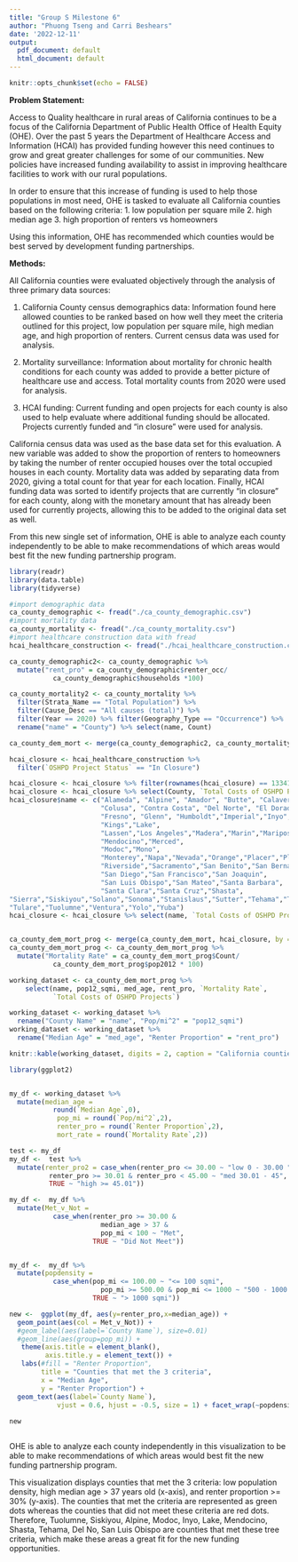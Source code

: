 ```yaml
---
title: "Group S Milestone 6"
author: "Phuong Tseng and Carri Beshears"
date: '2022-12-11'
output:
  pdf_document: default
  html_document: default
---
```


```r
knitr::opts_chunk$set(echo = FALSE)
```

**Problem Statement:**

  Access to Quality healthcare in rural areas of California continues to be a focus of the California Department of Public Health Office of Health Equity (OHE). Over the past 5 years the Department of Healthcare Access and Information (HCAI) has provided funding however this need continues to grow and great greater challenges for some of our communities. New policies have increased funding availability to assist in improving healthcare facilities to work with our rural populations. 
  
  In order to ensure that this increase of funding is used to help those populations in most need, OHE is tasked to evaluate all California counties based on the following criteria:
  1. low population per square mile
  2. high median age
  3. high proportion of renters vs homeowners
  
Using this information, OHE has recommended which counties would be best served by development funding partnerships. 

**Methods:** 
  
  All California counties were evaluated objectively through the analysis of three primary data sources:
  
  1. California County census demographics data: Information found here allowed counties to be ranked based on how well they meet the criteria outlined for this project, low population per square mile, high median age, and high proportion of renters. Current census data was used for analysis.
  
  2. Mortality surveillance: Information about mortality for chronic health conditions for each county was added to provide a better picture of healthcare use and access. Total mortality counts from 2020 were used for analysis. 
  
  3. HCAI funding: Current funding and open projects for each county is also used to help evaluate where additional funding should be allocated. Projects currently funded and "in closure" were used for analysis.
  
  California census data was used as the base data set for this evaluation. A new variable was added to show the proportion of renters to homeowners by taking the number of renter occupied houses over the total occupied houses in each county. Mortality data was added by separating data from 2020, giving a total count for that year for each location. Finally, HCAI funding data was sorted to identify projects that are currently "in closure" for each county, along with the monetary amount that has already been used for currently projects, allowing this to be added to the original data set as well. 
  
  From this new single set of information, OHE is able to analyze each county independently to be able to make recommendations of which areas would best fit the new funding partnership program.  

\newpage


```r
library(readr)
library(data.table)
library(tidyverse)

#import demographic data
ca_county_demographic <- fread("./ca_county_demographic.csv")
#import mortality data
ca_county_mortality <- fread("./ca_county_mortality.csv")
#import healthcare construction data with fread
hcai_healthcare_construction <- fread("./hcai_healthcare_construction.csv")


```



```r


ca_county_demographic2<- ca_county_demographic %>% 
  mutate("rent_pro" = ca_county_demographic$renter_occ/
           ca_county_demographic$households *100)

ca_county_mortality2 <- ca_county_mortality %>% 
  filter(Strata_Name == "Total Population") %>% 
  filter(Cause_Desc == "All causes (total)") %>% 
  filter(Year == 2020) %>% filter(Geography_Type == "Occurrence") %>% 
  rename("name" = "County") %>% select(name, Count)

ca_county_dem_mort <- merge(ca_county_demographic2, ca_county_mortality2, by = "name")

hcai_closure <- hcai_healthcare_construction %>% 
  filter(`OSHPD Project Status` == "In Closure")

hcai_closure <- hcai_closure %>% filter(rownames(hcai_closure) == 13341:13398)
hcai_closure <- hcai_closure %>% select(County, `Total Costs of OSHPD Projects`)
hcai_closure$name <- c("Alameda", "Alpine", "Amador", "Butte", "Calaveras", 
                       "Colusa", "Contra Costa", "Del Norte", "El Dorado", 
                       "Fresno", "Glenn", "Humboldt","Imperial","Inyo","Kern",
                       "Kings","Lake",
                       "Lassen","Los Angeles","Madera","Marin","Mariposa",
                       "Mendocino","Merced",
                       "Modoc","Mono",
                       "Monterey","Napa","Nevada","Orange","Placer","Plumas",
                       "Riverside","Sacramento","San Benito","San Bernardino",
                       "San Diego","San Francisco","San Joaquin",
                       "San Luis Obispo","San Mateo","Santa Barbara",
                       "Santa Clara","Santa Cruz","Shasta",
"Sierra","Siskiyou","Solano","Sonoma","Stanislaus","Sutter","Tehama","Trinity",
"Tulare","Tuolumne","Ventura","Yolo","Yuba") 
hcai_closure <- hcai_closure %>% select(name, `Total Costs of OSHPD Projects`)


ca_county_dem_mort_prog <- merge(ca_county_dem_mort, hcai_closure, by = "name")
ca_county_dem_mort_prog <- ca_county_dem_mort_prog %>% 
  mutate("Mortality Rate" = ca_county_dem_mort_prog$Count/
           ca_county_dem_mort_prog$pop2012 * 100)

working_dataset <- ca_county_dem_mort_prog %>% 
    select(name, pop12_sqmi, med_age, rent_pro, `Mortality Rate`, 
           `Total Costs of OSHPD Projects`)

working_dataset <- working_dataset %>% 
  rename("County Name" = "name", "Pop/mi^2" = "pop12_sqmi")
working_dataset <- working_dataset %>% 
  rename("Median Age" = "med_age", "Renter Proportion" = "rent_pro")


```

```r

knitr::kable(working_dataset, digits = 2, caption = "California counties by current census")
```

```r
library(ggplot2)


my_df <- working_dataset %>% 
  mutate(median_age = 
           round(`Median Age`,0), 
            pop_mi = round(`Pop/mi^2`,2),
            renter_pro = round(`Renter Proportion`,2),
            mort_rate = round(`Mortality Rate`,2)) 

test <- my_df
my_df <-  test %>% 
  mutate(renter_pro2 = case_when(renter_pro <= 30.00 ~ "low 0 - 30.00 ",
          renter_pro >= 30.01 & renter_pro < 45.00 ~ "med 30.01 - 45",
          TRUE ~ "high >= 45.01"))

my_df <-  my_df %>% 
  mutate(Met_v_Not = 
           case_when(renter_pro >= 30.00 & 
                       median_age > 37 & 
                       pop_mi < 100 ~ "Met", 
                     TRUE ~ "Did Not Meet"))


my_df <-  my_df %>% 
  mutate(popdensity = 
           case_when(pop_mi <= 100.00 ~ "<= 100 sqmi",
                       pop_mi >= 500.00 & pop_mi <= 1000 ~ "500 - 1000 sqmi", 
                     TRUE ~ "> 1000 sqmi"))

new <-  ggplot(my_df, aes(y=renter_pro,x=median_age)) + 
  geom_point(aes(col = Met_v_Not)) + 
  #geom_label(aes(label=`County Name`), size=0.01)
  #geom_line(aes(group=pop_mi)) + 
   theme(axis.title = element_blank(), 
         axis.title.y = element_text()) + 
   labs(#fill = "Renter Proportion",
        title = "Counties that met the 3 criteria",
        x = "Median Age",
        y = "Renter Proportion") + 
  geom_text(aes(label=`County Name`), 
            vjust = 0.6, hjust = -0.5, size = 1) + facet_wrap(~popdensity) 
  
new



```

OHE is able to analyze each county independently in this visualization to be able to make recommendations of which areas would best fit the new funding partnership program. 

This visualization displays counties that met the 3 criteria: low population density, high median age > 37 years old (x-axis), and renter proportion >= 30% (y-axis). The counties that met the criteria are represented as green dots whereas the counties that did not meet these criteria are red dots. Therefore, Tuolumne, Siskiyou, Alpine, Modoc, Inyo, Lake, Mendocino, Shasta, Tehama, Del No, San Luis Obispo are counties that met these tree criteria, which make these areas a great fit for the new funding opportunities.



 


